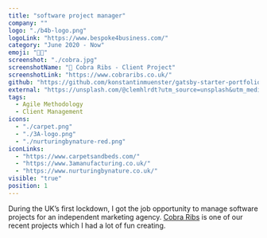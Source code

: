 ```yaml
---
title: "software project manager"
company: ""
logo: "./b4b-logo.png"
logoLink: "https://www.bespoke4business.com/"
category: "June 2020 - Now"
emoji: "👩‍💻"
screenshot: "./cobra.jpg"
screenshotName: "🔗 Cobra Ribs - Client Project"
screenshotLink: "https://www.cobraribs.co.uk/"
github: "https://github.com/konstantinmuenster/gatsby-starter-portfolio-minimal"
external: "https://unsplash.com/@clemhlrdt?utm_source=unsplash&utm_medium=referral&utm_content=creditCopyText"
tags:
  - Agile Methodology
  - Client Management
icons:
  - "./carpet.png"
  - "./3A-logo.png"
  - "./nurturingbynature-red.png"
iconLinks:
  - "https://www.carpetsandbeds.com/"
  - "https://www.3amanufacturing.co.uk/"
  - "https://www.nurturingbynature.co.uk/"
visible: "true"
position: 1
---
```


During the UK’s first lockdown, I got the job opportunity to manage software projects for an independent marketing agency. <a href="https://www.cobraribs.co.uk/" target="_blank" rel="nofollow noopener noreferrer" aria-label="External Link"><u>Cobra Ribs</u></a> is one of our recent projects which I had a lot of fun creating.
